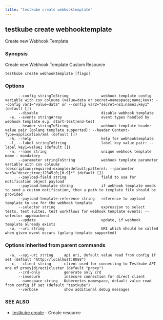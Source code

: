 ```yaml
---
title: "testkube create webhooktemplate"
---
```

<head>
  <meta name="docsearch:indexPrefix" content="reference-doc" />
</head>

## testkube create webhooktemplate

Create new Webhook Template

### Synopsis

Create new Webhook Template Custom Resource

```
testkube create webhooktemplate [flags]
```

### Options

```
      --config stringToString               webhook template config variable with csv coluums (value=data or secret=namespace;name;key): --config var1="value=data" or --config var2="secret=ns1;name1;key1" (default [])
      --disable                             disable webhook template
  -e, --events stringArray                  event types handled by webhook template e.g. start-test|end-test
      --header stringToString               webhook template header value pair (golang template supported): --header Content-Type=application/xml (default [])
  -h, --help                                help for webhooktemplate
  -l, --label stringToString                label key value pair: --label key1=value1 (default [])
  -n, --name string                         unique webhook template name - mandatory
      --parameter stringToString            webhook template parameter variable with csv coluums (description;required;example;default;pattern): --parameter var3="descr;true;12345;0;[0-9]*" (default [])
      --payload-field string                field to use for notification object payload
      --payload-template string             if webhook template needs to send a custom notification, then a path to template file should be provided
      --payload-template-reference string   reference to payload template to use for the webhook template
      --selector string                     expression to select tests, test suites, test workflows for webhook template events: --selector app=backend
      --update                              update, if webhook template already exists
  -u, --uri string                          URI which should be called when given event occurs (golang template supported)
```

### Options inherited from parent commands

```
  -a, --api-uri string     api uri, default value read from config if set (default "http://localhost:8088")
  -c, --client string      client used for connecting to Testkube API one of proxy|direct|cluster (default "proxy")
      --crd-only           generate only crd
      --insecure           insecure connection for direct client
      --namespace string   Kubernetes namespace, default value read from config if set (default "testkube")
      --verbose            show additional debug messages
```

### SEE ALSO

* [testkube create](testkube-create.mdx)	 - Create resource

